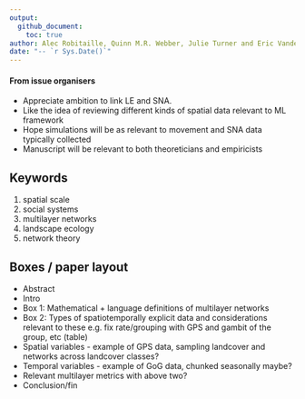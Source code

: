 ```yaml
---
output: 
  github_document:
    toc: true
author: Alec Robitaille, Quinn M.R. Webber, Julie Turner and Eric Vander Wal
date: "-- `r Sys.Date()`"
---
```


#### From issue organisers

* Appreciate ambition to link LE and SNA.
* Like the idea of reviewing different kinds of spatial data relevant to ML framework
* Hope simulations will be as relevant to movement and SNA data typically collected
* Manuscript will be relevant to both theoreticians and empiricists


## Keywords

1. spatial scale
1. social systems
1. multilayer networks
1. landscape ecology
1. network theory


## Boxes / paper layout

* Abstract
* Intro
* Box 1: Mathematical + language definitions of multilayer networks
* Box 2: Types of spatiotemporally explicit data and considerations relevant to these e.g. fix rate/grouping with GPS and gambit of the group, etc (table)
* Spatial variables - example of GPS data, sampling landcover and networks across landcover classes?
* Temporal variables - example of GoG data, chunked seasonally maybe?
* Relevant multilayer metrics with above two? 
* Conclusion/fin
